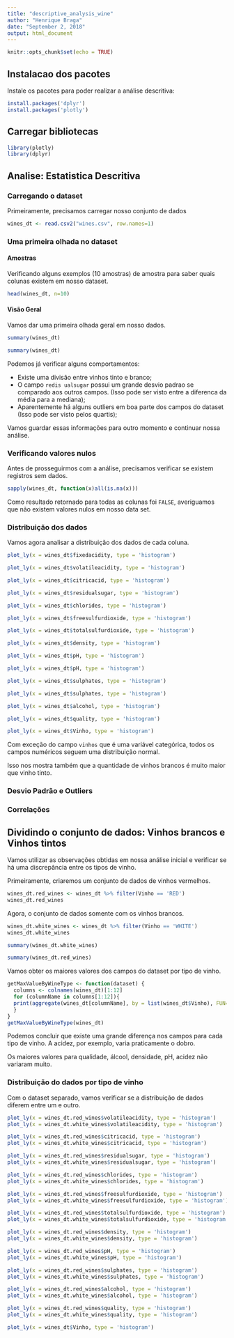 ```yaml
---
title: "descriptive_analysis_wine"
author: "Henrique Braga"
date: "September 2, 2018"
output: html_document
---
```


```r
knitr::opts_chunk$set(echo = TRUE)
```


## Instalacao dos pacotes

Instale os pacotes para poder realizar a análise descritiva:

```r
install.packages('dplyr')
install.packages('plotly')
```

## Carregar bibliotecas
```r
library(plotly)
library(dplyr)
```

## Analise: Estatistica Descritiva

### Carregando o dataset 

Primeiramente, precisamos carregar nosso conjunto de dados

```r
wines_dt <- read.csv2("wines.csv", row.names=1)
```

### Uma primeira olhada no dataset

#### Amostras

Verificando alguns exemplos (10 amostras) de amostra para saber quais colunas existem em nosso dataset.

```r
head(wines_dt, n=10)
```

#### Visão Geral
Vamos dar uma primeira olhada geral em nosso dados.

```r
summary(wines_dt)
```

```r
summary(wines_dt)
```

Podemos já verificar alguns comportamentos:

* Existe uma divisão entre vinhos tinto e branco;
* O campo `redis ualsugar` possui um grande desvio padrao se comparado aos outros campos. (Isso pode ser visto entre a diferenca da média para a mediana);
* Aparentemente há alguns outliers em boa parte dos campos do dataset (Isso pode ser visto pelos quartis);

Vamos guardar essas informações para outro momento e continuar nossa análise.

### Verificando valores nulos

Antes de prosseguirmos com a análise, precisamos verificar se existem registros sem dados.

```r
sapply(wines_dt, function(x)all(is.na(x)))
```

Como resultado retornado para todas as colunas foi `FALSE`, averiguamos que não existem valores nulos em nosso data set.

### Distribuição dos dados

Vamos agora analisar a distribuição dos dados de cada coluna.

```r
plot_ly(x = wines_dt$fixedacidity, type = 'histogram')
```

```r
plot_ly(x = wines_dt$volatileacidity, type = 'histogram')
```

```r
plot_ly(x = wines_dt$citricacid, type = 'histogram')
```

```r
plot_ly(x = wines_dt$residualsugar, type = 'histogram')
```

```r
plot_ly(x = wines_dt$chlorides, type = 'histogram')
```

```r
plot_ly(x = wines_dt$freesulfurdioxide, type = 'histogram')
```

```r
plot_ly(x = wines_dt$totalsulfurdioxide, type = 'histogram')
```

```r
plot_ly(x = wines_dt$density, type = 'histogram')
```

```r
plot_ly(x = wines_dt$pH, type = 'histogram')
```

```r
plot_ly(x = wines_dt$pH, type = 'histogram')
```

```r
plot_ly(x = wines_dt$sulphates, type = 'histogram')
```

```r
plot_ly(x = wines_dt$sulphates, type = 'histogram')
```

```r
plot_ly(x = wines_dt$alcohol, type = 'histogram')
```

```r
plot_ly(x = wines_dt$quality, type = 'histogram')
```

```r
plot_ly(x = wines_dt$Vinho, type = 'histogram')
```

Com exceção do campo `vinhos` que é uma variável categórica, todos os campos numéricos seguem uma distribuição normal.

Isso nos mostra também que a quantidade de vinhos brancos é muito maior que vinho tinto.


### Desvio Padrão e Outliers

### Correlações

## Dividindo o conjunto de dados: Vinhos brancos e Vinhos tintos

Vamos utilizar as observações obtidas em nossa análise inicial e verificar se há uma discrepância entre os tipos de vinho.


Primeiramente, criaremos um conjunto de dados de vinhos vermelhos.

```r
wines_dt.red_wines <- wines_dt %>% filter(Vinho == 'RED')
wines_dt.red_wines
```

Agora, o conjunto de dados somente com os vinhos brancos.

```r
wines_dt.white_wines <- wines_dt %>% filter(Vinho == 'WHITE')
wines_dt.white_wines
```

```r
summary(wines_dt.white_wines)
```

```r
summary(wines_dt.red_wines)
```

Vamos obter os maiores valores dos campos do dataset por tipo de vinho.

```r
getMaxValueByWineType <- function(dataset) {
  columns <- colnames(wines_dt)[1:12]
  for (columnName in columns[1:12]){
  print(aggregate(wines_dt[columnName], by = list(wines_dt$Vinho), FUN=mean, na.rm = TRUE))
  }  
}
getMaxValueByWineType(wines_dt)
```

Podemos concluir que existe uma grande diferença nos campos para cada tipo de vinho. A acidez, por exemplo, varia praticamente o dobro.

Os maiores valores para qualidade, álcool, densidade, pH, acidez não variaram muito.

### Distribuição do dados por tipo de vinho

Com o dataset separado, vamos verificar se a distribuição de dados diferem entre um e outro.

```r
plot_ly(x = wines_dt.red_wines$volatileacidity, type = 'histogram')
plot_ly(x = wines_dt.white_wines$volatileacidity, type = 'histogram')

```

```r
plot_ly(x = wines_dt.red_wines$citricacid, type = 'histogram')
plot_ly(x = wines_dt.white_wines$citricacid, type = 'histogram')
```

```r
plot_ly(x = wines_dt.red_wines$residualsugar, type = 'histogram')
plot_ly(x = wines_dt.white_wines$residualsugar, type = 'histogram')

```

```r
plot_ly(x = wines_dt.red_wines$chlorides, type = 'histogram')
plot_ly(x = wines_dt.white_wines$chlorides, type = 'histogram')
```

```r
plot_ly(x = wines_dt.red_wines$freesulfurdioxide, type = 'histogram')
plot_ly(x = wines_dt.white_wines$freesulfurdioxide, type = 'histogram')
```

```r
plot_ly(x = wines_dt.red_wines$totalsulfurdioxide, type = 'histogram')
plot_ly(x = wines_dt.white_wines$totalsulfurdioxide, type = 'histogram')
```

```r
plot_ly(x = wines_dt.red_wines$density, type = 'histogram')
plot_ly(x = wines_dt.white_wines$density, type = 'histogram')
```

```r
plot_ly(x = wines_dt.red_wines$pH, type = 'histogram')
plot_ly(x = wines_dt.white_wines$pH, type = 'histogram')
```

```r
plot_ly(x = wines_dt.red_wines$sulphates, type = 'histogram')
plot_ly(x = wines_dt.white_wines$sulphates, type = 'histogram')
```

```r
plot_ly(x = wines_dt.red_wines$alcohol, type = 'histogram')
plot_ly(x = wines_dt.white_wines$alcohol, type = 'histogram')
```

```r
plot_ly(x = wines_dt.red_wines$quality, type = 'histogram')
plot_ly(x = wines_dt.white_wines$quality, type = 'histogram')
```

```r
plot_ly(x = wines_dt$Vinho, type = 'histogram')
```

